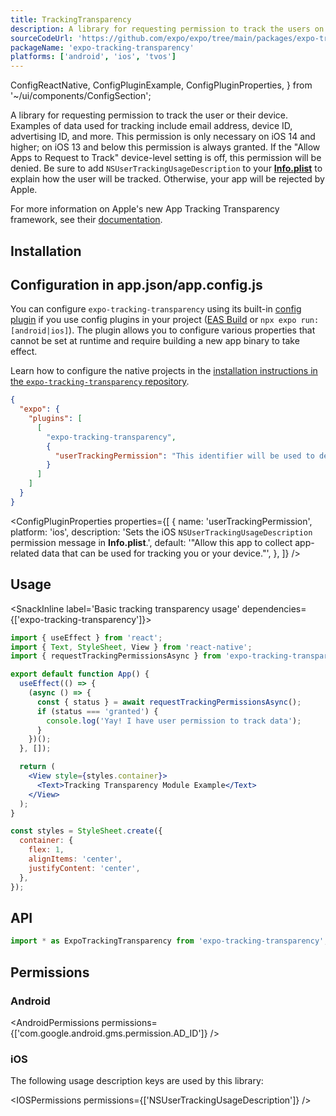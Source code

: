 ```yaml
---
title: TrackingTransparency
description: A library for requesting permission to track the users on devices using iOS 14 and higher.
sourceCodeUrl: 'https://github.com/expo/expo/tree/main/packages/expo-tracking-transparency'
packageName: 'expo-tracking-transparency'
platforms: ['android', 'ios', 'tvos']
---
```


  ConfigReactNative,
  ConfigPluginExample,
  ConfigPluginProperties,
} from '~/ui/components/ConfigSection';

A library for requesting permission to track the user or their device. Examples of data used for tracking include email address, device ID, advertising ID, and more. This permission is only necessary on iOS 14 and higher; on iOS 13 and below this permission is always granted. If the "Allow Apps to Request to Track" device-level setting is off, this permission will be denied. Be sure to add `NSUserTrackingUsageDescription` to your [**Info.plist**](/versions/latest/config/app/#infoplist) to explain how the user will be tracked. Otherwise, your app will be rejected by Apple.

For more information on Apple's new App Tracking Transparency framework, see their [documentation](https://developer.apple.com/app-store/user-privacy-and-data-use/).

## Installation

<APIInstallSection />

## Configuration in app.json/app.config.js

You can configure `expo-tracking-transparency` using its built-in [config plugin](/config-plugins/introduction/) if you use config plugins in your project ([EAS Build](/build/introduction) or `npx expo run:[android|ios]`). The plugin allows you to configure various properties that cannot be set at runtime and require building a new app binary to take effect.

<ConfigReactNative>

Learn how to configure the native projects in the [installation instructions in the `expo-tracking-transparency` repository](https://github.com/expo/expo/tree/main/packages/expo-tracking-transparency#installation-in-bare-react-native-projects).

</ConfigReactNative>

<ConfigPluginExample>

```json app.json
{
  "expo": {
    "plugins": [
      [
        "expo-tracking-transparency",
        {
          "userTrackingPermission": "This identifier will be used to deliver personalized ads to you."
        }
      ]
    ]
  }
}
```

</ConfigPluginExample>

<ConfigPluginProperties
  properties={[
    {
      name: 'userTrackingPermission',
      platform: 'ios',
      description:
        'Sets the iOS `NSUserTrackingUsageDescription` permission message in **Info.plist**.',
      default:
        '"Allow this app to collect app-related data that can be used for tracking you or your device."',
    },
  ]}
/>

## Usage

<SnackInline label='Basic tracking transparency usage' dependencies={['expo-tracking-transparency']}>

```jsx
import { useEffect } from 'react';
import { Text, StyleSheet, View } from 'react-native';
import { requestTrackingPermissionsAsync } from 'expo-tracking-transparency';

export default function App() {
  useEffect(() => {
    (async () => {
      const { status } = await requestTrackingPermissionsAsync();
      if (status === 'granted') {
        console.log('Yay! I have user permission to track data');
      }
    })();
  }, []);

  return (
    <View style={styles.container}>
      <Text>Tracking Transparency Module Example</Text>
    </View>
  );
}

const styles = StyleSheet.create({
  container: {
    flex: 1,
    alignItems: 'center',
    justifyContent: 'center',
  },
});
```

</SnackInline>

## API

```ts
import * as ExpoTrackingTransparency from 'expo-tracking-transparency';
```

<APISection packageName="expo-tracking-transparency" />

## Permissions

### Android

<AndroidPermissions permissions={['com.google.android.gms.permission.AD_ID']} />

### iOS

The following usage description keys are used by this library:

<IOSPermissions permissions={['NSUserTrackingUsageDescription']} />
